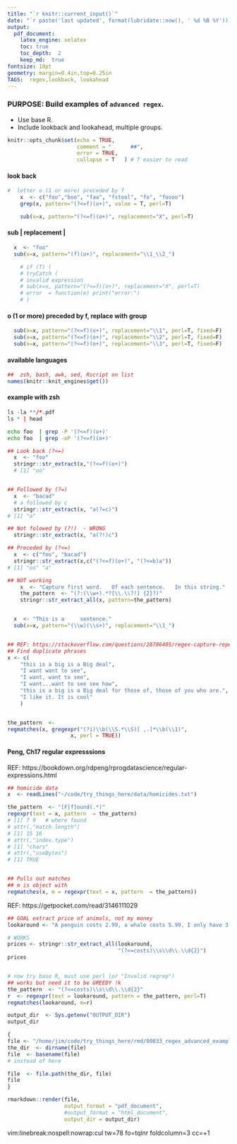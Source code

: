 ```yaml
---
title: "`r knitr::current_input()`"
date: "`r paste('last updated', format(lubridate::now(), ' %d %B %Y'))`"
output:   
  pdf_document:   
    latex_engine: xelatex  
    toc: true
    toc_depth:  2   
    keep_md:  true 
fontsize: 10pt   
geometry: margin=0.4in,top=0.25in   
TAGS:  regex,lookback, lookahead
---
```


<!--


# -----------------------------------
MOVE BETTER EXAMPLES:   TO MP3 PROJECT
# -----------------------------------

-->

### PURPOSE:   Build examples of `advanced regex`. 
  *   Use base R.  
  *   Include lookback and lookahead, multiple groups.  
```r
knitr::opts_chunk$set(echo = TRUE,
                      comment = "      ##",
                      error = TRUE,
                      collapse = T   ) # T easier to read
```

####  look back

```r
#  letter o (1 or more) preceded by f 
    x  <- c("foo","boo", "faa", "fstool", "fo", "foooo")
    grep(x, pattern="(?<=f)(o+)", value = T, perl=T)

    sub(x=x, pattern="(?<=f)(o+)", replacement="X", perl=T)
```

#### sub | replacement | 
```r
  x  <- "foo"
  sub(x=x, pattern="(f)(o+)", replacement="\\1_\\2_")
```

```r

    # if (T) (
    # tryCatch (
    # invalid expression
    # sub(x=x, pattern="(?<=f)(o+)", replacement="X", perl=T)
    # error  = function(e) print("error:")
    # )
```

#### o (1 or more) preceded by f, replace with group
```r
  sub(x=x, pattern="(?<=f)(o+)", replacement="\\1", perl=T, fixed=F)
  sub(x=x, pattern="(?<=f)(o+)", replacement="\\2", perl=T, fixed=F)
  sub(x=x, pattern="(?<=f)(o+)", replacement="\\3", perl=T, fixed=F)
```

#### available languages  

```r
##  zsh, bash, awk, sed, Rscript on list
names(knitr::knit_engines$get())
```

#### example with zsh  

```r
ls -la **/*.pdf
ls * | head
```

```zsh
echo foo  | grep -P '(?<=f)(o+)'
echo foo  | grep -oP '(?<=f)(o+)'
```


```r

## Look back (?<=)
  x  <- "foo"
  stringr::str_extract(x,"(?<=f)(o+)")
  # [1] "oo"


## Followed by (?=)
  x  <- "bacad"
  # a followed by c
  stringr::str_extract(x, "a(?=c)")
# [1] "a"

## Not folowed by (?!)  - WRONG
  stringr::str_extract(x, "a(?!)c")

## Preceded by (?<=)
  x  <- c("foo", "bacad")
  stringr::str_extract(x,c("(?<=f)(o+)", "(?<=b)a"))
# [1] "oo" "a" 

```

```r

## NOT working
    x  <- "Capture first word.   Of each sentence.   In this string."
    the_pattern  <- "(?:(\\w+).*?[\\.\\?!] {2}?)"
    stringr::str_extract_all(x, pattern=the_pattern)


  x  <- "This is a     sentence."
  sub(x=x, pattern="(\\w)(\\s+)", replacement="\\1_")


## REF: https://stackoverflow.com/questions/28786405/regex-capture-repeated-phrases
## Find duplicate phrases
x <- c(
    "this is a big is a Big deal",
    "I want want to see",
    "I want, want to see",
    "I want...want to see see how",
    "this is a big is a Big deal for those of, those of you who are.",
    "I like it. It is cool"
    )


the_pattern  <- 
regmatches(x, gregexpr("(?i)\\b(\\S.*\\S)[ ,.]*\\b(\\1)", 
                    x, perl = TRUE))

```

#### Peng, Ch17 regular expresssions  

REF:  https://bookdown.org/rdpeng/rprogdatascience/regular-expressions.html
```r
## homicide data
x  <- readLines("~/code/try_things_here/data/homicides.txt")

the_pattern  <- "[F|f]ound(.*)"
regexpr(text = x, pattern  = the_pattern)
# [1] 7 9   # where found
# attr(,"match.length")
# [1] 15 16
# attr(,"index.type")
# [1] "chars"
# attr(,"useBytes")
# [1] TRUE


## Pulls out matches
## m is object with 
regmatches(x, m = regexpr(text = x, pattern  = the_pattern))
```

REF:  https://getpocket.com/read/3146111029  
```r
## GOAL extract price of animals, not my money  
lookaround <- "A penguin costs 2.99, a whale costs 5.99, I only have 3.50 left."

# WORKS
prices <- stringr::str_extract_all(lookaround, 
                                   "(?<=costs)\\s\\d\\.\\d{2}")
prices


# now try base R, must use perl (or "Invalid regrep")
## works but need it to be GREEDY !k
the_pattern  <- "(?<=costs)\\s\\d\\.\\d{2}"
r  <- regexpr(text = lookaround, pattern = the_pattern, perl=T)
regmatches(lookaround, m=r)
```

```r
output_dir  <- Sys.getenv("OUTPUT_DIR")
output_dir

{
file <- "/home/jim/code/try_things_here/rmd/00033_regex_advanced_examples.Rmd"
the_dir  <- dirname(file)
file  <- basename(file)
# instead of here

file  <- file.path(the_dir, file)
file
}

rmarkdown::render(file,
                  output_format = "pdf_document",
                  #output_format = "html_document",
                  output_dir = output_dir)

```
vim:linebreak:nospell:nowrap:cul tw=78 fo=tqlnr foldcolumn=3 cc=+1
